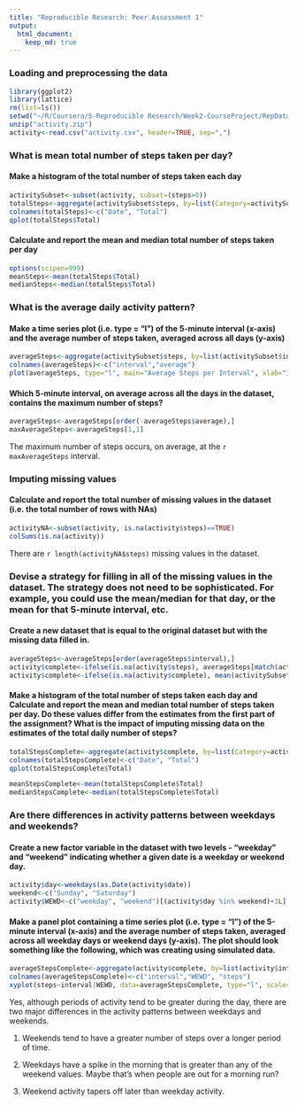 ---
title: "Reproducible Research: Peer Assessment 1"
output: 
  html_document:
    keep_md: true
---

### Loading and preprocessing the data
```{r, echo=TRUE}
library(ggplot2)
library(lattice)
rm(list=ls())
setwd("~/R/Coursera/5-Reproducible Research/Week2-CourseProject/RepData_PeerAssessment1-master")
unzip("activity.zip")
activity<-read.csv("activity.csv", header=TRUE, sep=",")
```
### What is mean total number of steps taken per day?
#### Make a histogram of the total number of steps taken each day
```{r, echo=TRUE}
activitySubset<-subset(activity, subset=(steps>0))  
totalSteps<-aggregate(activitySubset$steps, by=list(Category=activitySubset$date), FUN=sum)
colnames(totalSteps)<-c("Date", "Total")
qplot(totalSteps$Total)
```

#### Calculate and report the mean and median total number of steps taken per day
```{r, echo=TRUE}
options(scipen=999)
meanSteps<-mean(totalSteps$Total)
medianSteps<-median(totalSteps$Total)
```
### What is the average daily activity pattern?

#### Make a time series plot (i.e. type = "l") of the 5-minute interval (x-axis) and the average number of steps taken, averaged across all days (y-axis)
```{r, echo=TRUE}
averageSteps<-aggregate(activitySubset$steps, by=list(activitySubset$interval), FUN=mean)
colnames(averageSteps)<-c("interval","average")
plot(averageSteps, type="l", main="Average Steps per Interval", xlab="Interval", ylab="Number of Steps")
```

#### Which 5-minute interval, on average across all the days in the dataset, contains the maximum number of steps?
```{r, echo=TRUE}
averageSteps<-averageSteps[order(-averageSteps$average),]
maxAverageSteps<-averageSteps[1,1]
```
The maximum number of steps occurs, on average, at the `r maxAverageSteps` interval.

### Imputing missing values

#### Calculate and report the total number of missing values in the dataset (i.e. the total number of rows with NAs)
```{r, echo=TRUE}
activityNA<-subset(activity, is.na(activity$steps)==TRUE)
colSums(is.na(activity))
```
There are `r length(activityNA$steps)` missing values in the dataset.

### Devise a strategy for filling in all of the missing values in the dataset. The strategy does not need to be sophisticated. For example, you could use the mean/median for that day, or the mean for that 5-minute interval, etc.
#### Create a new dataset that is equal to the original dataset but with the missing data filled in.
```{r, echo=TRUE}
averageSteps<-averageSteps[order(averageSteps$interval),]
activity$complete<-ifelse(is.na(activity$steps), averageSteps[match(activity$interval, averageSteps$interval),2] ,activity$steps)
activity$complete<-ifelse(is.na(activity$complete), mean(activitySubset$steps) ,activity$complete)
```

#### Make a histogram of the total number of steps taken each day and Calculate and report the mean and median total number of steps taken per day. Do these values differ from the estimates from the first part of the assignment? What is the impact of imputing missing data on the estimates of the total daily number of steps?
```{r, echo=TRUE}
totalStepsComplete<-aggregate(activity$complete, by=list(Category=activity$date), FUN=sum)
colnames(totalStepsComplete)<-c("Date", "Total")
qplot(totalStepsComplete$Total)

meanStepsComplete<-mean(totalStepsComplete$Total)
medianStepsComplete<-median(totalStepsComplete$Total)
```
### Are there differences in activity patterns between weekdays and weekends?

#### Create a new factor variable in the dataset with two levels - "weekday" and "weekend" indicating whether a given date is a weekday or weekend day.
```{r, echo=TRUE}
activity$day<-weekdays(as.Date(activity$date))
weekend<-c("Sunday", "Saturday")
activity$WEWD<-c("weekday", "weekend")[(activity$day %in% weekend)+1L]
```
#### Make a panel plot containing a time series plot (i.e. type = "l") of the 5-minute interval (x-axis) and the average number of steps taken, averaged across all weekday days or weekend days (y-axis). The plot should look something like the following, which was creating using simulated data.
```{r, echo=TRUE}
averageStepsComplete<-aggregate(activity$complete, by=list(activity$interval, activity$WEWD), FUN=mean)
colnames(averageStepsComplete)<-c("interval","WEWD", "steps")
xyplot(steps~interval|WEWD, data=averageStepsComplete, type="l", scales=list(y=list(relation="free")),layout=c(1,2), ylab="Average number of steps")
```

Yes, although periods of activity tend to be greater during the day, there are two major differences in the activity patterns between weekdays and weekends.

1. Weekends tend to have a greater number of steps over a longer period of time.

2. Weekdays have a spike in the morning that is greater than any of the weekend values.  Maybe that's when people are out for a morning run? 

3. Weekend activity tapers off later than weekday activity.